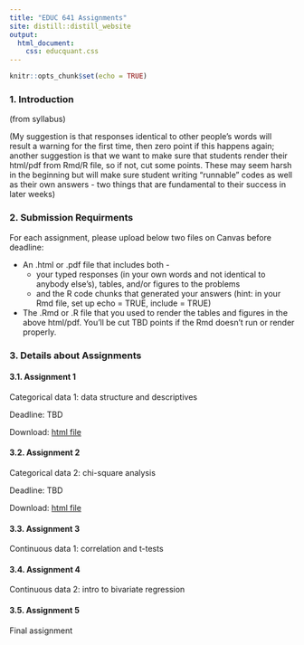 ```yaml
---
title: "EDUC 641 Assignments"
site: distill::distill_website
output:
  html_document:
    css: educquant.css
---
```


```r
knitr::opts_chunk$set(echo = TRUE)
```

### 1. Introduction

(from syllabus)

(My suggestion is that responses identical to other people's words will result a warning for the first time, then zero point if this happens again; another suggestion is that we want to make sure that students render their html/pdf from Rmd/R file, so if not, cut some points. These may seem harsh in the beginning but will make sure student writing "runnable" codes as well as their own answers - two things that are fundamental to their success in later weeks)

### 2. Submission Requirments

For each assignment, please upload below two files on Canvas before deadline:  

 * An .html or .pdf file that includes both - 
   + your typed responses (in your own words and not identical to anybody else's), tables, and/or figures to the problems  
   + and the R code chunks that generated your answers (hint: in your Rmd file, set up echo = TRUE, include = TRUE)  
   
 * The .Rmd or .R file that you used to render the tables and figures in the above html/pdf. You'll be cut TBD points if the Rmd doesn't run or render properly.

### 3. Details about Assignments

#### 3.1. Assignment 1 

Categorical data 1: data structure and descriptives 

Deadline: TBD

Download: [html file](./assignments/assignment01.html)

#### 3.2. Assignment 2 

Categorical data 2: chi-square analysis

Deadline: TBD

Download: [html file](./assignments/assignment02.html)

#### 3.3. Assignment 3 

Continuous data 1: correlation and t-tests

#### 3.4. Assignment 4 

Continuous data 2: intro to bivariate regression

#### 3.5. Assignment 5 

Final assignment






